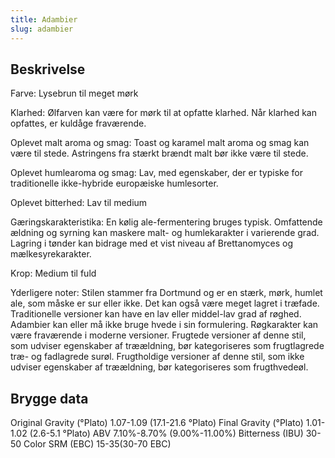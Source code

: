 ```yaml
---
title: Adambier
slug: adambier
---
```


## Beskrivelse
Farve: Lysebrun til meget mørk

Klarhed: Ølfarven kan være for mørk til at opfatte klarhed. Når klarhed kan opfattes, er kuldåge fraværende.

Oplevet malt aroma og smag: Toast og karamel malt aroma og smag kan være til stede. Astringens fra stærkt brændt malt bør ikke være til stede.

Oplevet humlearoma og smag: Lav, med egenskaber, der er typiske for traditionelle ikke-hybride europæiske humlesorter.

Oplevet bitterhed: Lav til medium

Gæringskarakteristika: En kølig ale-fermentering bruges typisk. Omfattende ældning og syrning kan maskere malt- og humlekarakter i varierende grad. Lagring i tønder kan bidrage med et vist niveau af Brettanomyces og mælkesyrekarakter.

Krop: Medium til fuld

Yderligere noter: Stilen stammer fra Dortmund og er en stærk, mørk, humlet ale, som måske er sur eller ikke. Det kan også være meget lagret i træfade. Traditionelle versioner kan have en lav eller middel-lav grad af røghed. Adambier kan eller må ikke bruge hvede i sin formulering. Røgkarakter kan være fraværende i moderne versioner. Frugtede versioner af denne stil, som udviser egenskaber af træældning, bør kategoriseres som frugtlagrede træ- og fadlagrede surøl. Frugtholdige versioner af denne stil, som ikke udviser egenskaber af træældning, bør kategoriseres som frugthvedeøl.



## Brygge data
Original Gravity (°Plato) 1.07-1.09 (17.1-21.6 °Plato)
Final Gravity  (°Plato) 1.01-1.02 (2.6-5.1 °Plato)
ABV 7.10%-8.70% (9.00%-11.00%)
Bitterness (IBU) 30-50
Color SRM (EBC) 15-35(30-70 EBC)					

